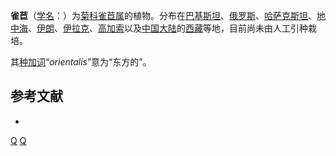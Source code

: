 {{Speciesbox
| taxon = Scariola orientalis
| authority = (Boiss.) Sojak, 1962
}}

'''雀苣'''（[[学名|学名]]：{{lang|la|''Scariola orientalis''}}）为[[菊科|菊科]][[雀苣属|雀苣属]]的植物。分布在[[巴基斯坦|巴基斯坦]]、[[俄罗斯|俄罗斯]]、[[哈萨克斯坦|哈萨克斯坦]]、[[地中海|地中海]]、[[伊朗|伊朗]]、[[伊拉克|伊拉克]]、[[高加索|高加索]]以及[[中国大陆|中国大陆]]的[[西藏|西藏]]等地，目前尚未由人工引种栽培。

其[[种加词|种加词]]“''orientalis''”意为“东方的”。

== 参考文献 ==
<div class="references-small">
* {{cite web| url =http://www.bioinfo.cn/db05/KmzwSpecies.php?action=view&id=5363| title =雀苣| work =《中国高等植物数据库全库》| publisher =中国科学院微生物研究所| author =昆明植物研究所| accessdate =2009-02-25| deadurl =yes| archiveurl =https://web.archive.org/web/20160305014714/http://www.bioinfo.cn/db05/KmzwSpecies.php?action=view&id=5363| archivedate =2016-03-05}}
</div>

{{taxonbar}}
[[Category:雀苣属|Q]]
[[Category:1962年描述的植物|Q]]